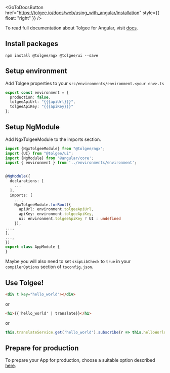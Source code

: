 
<GoToDocsButton href="https://tolgee.io/docs/web/using_with_angular/installation" style={{ float: "right" }} />

To read full documentation about Tolgee for Angular, visit [docs](https://tolgee.io/docs/web/using_with_angular/installation).


## Install packages

```
npm install @tolgee/ngx @tolgee/ui --save
```

## Setup environment
Add Tolgee properties to your `src/environments/environment.<your env>.ts`
```typescript
export const environment = {
  production: false,
  tolgeeApiUrl: "{{{apiUrl}}}",
  tolgeeApiKey: "{{{apiKey}}}"
};
```

## Setup NgModule
Add NgxTolgeeModule to the imports section.
```typescript
import {NgxTolgeeModule} from "@tolgee/ngx";
import {UI} from "@tolgee/ui";
import {NgModule} from '@angular/core';
import { environment } from '../environments/environment';


@NgModule({
  declarations: [
    ...
  ],
  imports: [
    ...,
    NgxTolgeeModule.forRoot({
      apiUrl: environment.tolgeeApiUrl,
      apiKey: environment.tolgeeApiKey,
      ui: environment.tolgeeApiKey ? UI : undefined
    }),
...,
],
...,
})
export class AppModule {
}
```
Maybe you will also need to set `skipLibCheck` to `true` in your `compilerOptions` section of `tsconfig.json`.


## Use Tolgee!
```html
<div t key="hello_world"></div>
```

or

```html
<h1>{{'hello_world' | translate}}</h1>
```

or

```typescript
this.translateService.get('hello_world').subscribe(r => this.helloWorld = r);
```

## Prepare for production
To prepare your App for production, choose a suitable option described
[here](https://tolgee.io/docs/web/using_with_angular/angular_preparing_for_production).
